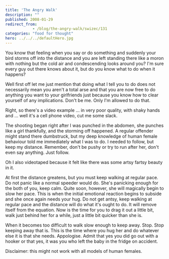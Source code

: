 ```yaml
---
title: 'The Angry Walk'
description: ""
published: 2008-01-29
redirect_from: 
            - /blog/the-angry-walk/swizec/131
categories: "food for thought"
hero: ../../../defaultHero.jpg
---
```

You know that feeling when you say or do something and suddenly your bird storms off into the distance and you are left standing there like a moron with nothing but the cold air and condescending looks around you? I&#x27;m sure every guy out there knows about it, but do you know what to do when it happens?

Well first off let me just mention that doing what I tell you to do does not necessarily mean you aren&#x27;t a total arse and that you are now free to do anything you want to your girlfriends just because you know how to clear yourself of any implications. Don&#x27;t be me. Only I&#x27;m allowed to do that.

Right, so there&#x27;s a video example ... in very poor quality, with shaky hands and ... well it&#x27;s a cell phone video, cut me some slack.

The shooting began right after I was punched in the abdomen, she punches like a girl thankfully, and the storming off happened. A regular offender might stand there dumbstruck, but my deep knowledge of human female behaviour told me immediately what I was to do. I needed to follow, but keep my distance. Remember, don&#x27;t be pushy or try to run after her, don&#x27;t even say anything. Just follow.

Oh I also videotaped because it felt like there was some artsy fartsy beauty in it.

At first the distance greatens, but you must keep walking at regular pace. Do not panic like a normal speeder would do. She&#x27;s panicking enough for the both of you, keep calm. Quite soon, however, she will magically begin to slow her pace. This is when the initial emotional reaction begins to subside and she once again needs your hug. Do not get antsy, keep walking at regular pace and the distance will do what it&#x27;s ought to do. It will remove itself from the equation. Now is the time for you to drag it out a little bit, walk just behind her for a while, just a little bit quicker than she is.

When it becomes too difficult to walk slow enough to keep away. Stop. Stop keeping away that is. This is the time where you hug her and do whatever else it is that she needs. Appologise. Admit that yes you did go out with a hooker or that yes, it was you who left the baby in the fridge on accident.

Disclaimer: this might not work with all models of human females.